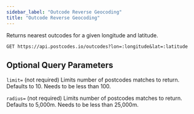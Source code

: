 ```yaml
---
sidebar_label: "Outcode Reverse Geocoding"
title: "Outcode Reverse Geocoding"
---
```


Returns nearest outcodes for a given longitude and latitude.

```get
GET https://api.postcodes.io/outcodes?lon=:longitude&lat=:latitude
```

## Optional Query Parameters

`limit=` (not required) Limits number of postcodes matches to return. Defaults to 10. Needs to be less than 100.

`radius=` (not required) Limits number of postcodes matches to return. Defaults to 5,000m. Needs to be less than 25,000m.
